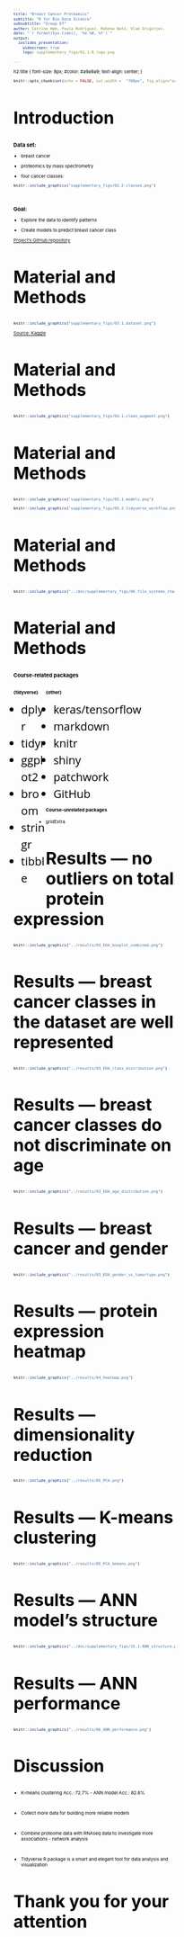 ```yaml
---
title: "Breast Cancer Proteomics"
subtitle: "R for Bio Data Science"
subsubtitle: "Group 07"
author: Catrine Høm, Paula Rodríguez, Rebeka Bató, Vlad Grigorjev.
date: "`r format(Sys.time(), '%d %B, %Y')`"
output:
  ioslides_presentation:
    widescreen: true
    logo: supplementary_figs/01.1.R_logo.png

---
```

<style>
/* Fonts and Spacing */
article p, article li, article li.build, section p, section li{
  font-family: 'Open Sans','Helvetica', 'Crimson Text', 'Garamond',  'Palatino', sans-serif;
  text-align: justify;
  font-size:20px;
  line-height: 1.5em;
  color: Black;
}
h2 { /* Header 2 */
font-size: 30px;
#color: Black;
}
  
body{ /* Normal */
font-size: 8px;
color: Black;
}


</style>

h2.title {
font-size: 8px;
#color: #a9a9a9;
text-align: center;
}
```r
knitr::opts_chunk$set(echo = FALSE, out.width =  "700px", fig.align="center")
```

## Introduction {data-background="supplementary_figs/02.1.breast.jpg" data-background-size=cover}
### Data set:

* breast cancer

* proteomics by mass spectrometry

* four cancer classes:
  
```r
knitr::include_graphics("supplementary_figs/02.2.classes.png")
```
&nbsp;

### Goal:
* Explore the data to identify patterns

* Create models to predict breast cancer class
&nbsp; 

[Project's GitHub repository](https://github.com/rforbiodatascience/2020_group07)


## Material and Methods {data-background=#ffffff}

```r
knitr::include_graphics("supplementary_figs/03.1.dataset.png")
```
[Source: Kaggle](https://www.kaggle.com/piotrgrabo/breastcancerproteomes#clinical_data_breast_cancer.csv)

## Material and Methods {data-background=#ffffff}

```r
knitr::include_graphics("supplementary_figs/04.1.clean_augment.png")
```

## Material and Methods {data-background=#ffffff}


```r
knitr::include_graphics("supplementary_figs/05.1.models.png")
```
  
  
```r
knitr::include_graphics("supplementary_figs/05.2.tidyverse_workflow.png")
```

## Material and Methods {data-background=#ffffff}
```r
knitr::include_graphics("../doc/supplementary_figs/06.file_systems_chart.png")
```

## Material and Methods {data-background="supplementary_figs/07.1.packages.png" data-background-size=cover}
### Course-related packages

<div style="float: left; width: 20%;">

#### {tidyverse}
* dplyr
* tidyr
* ggplot2
* broom
* stringr
* tibble
</div>

<div style="float: right; width: 80%;">

#### {other}
* keras/tensorflow
* markdown
* knitr
* shiny
* patchwork
* GitHub
</div>



#### Course-unrelated packages
* gridExtra


## Results --- no outliers on total protein expression {data-background=#ffffff}

```r
knitr::include_graphics("../results/03_EDA_boxplot_combined.png")
```

## Results --- breast cancer classes in the dataset are well represented  {data-background=#ffffff}

```r
knitr::include_graphics("../results/03_EDA_class_distribution.png")
```

## Results --- breast cancer classes do not discriminate on age {data-background=#ffffff}
```r
knitr::include_graphics("../results/03_EDA_age_distribution.png")
```

## Results --- breast cancer and gender {data-background=#ffffff}
```r
knitr::include_graphics("../results/03_EDA_gender_vs_tumortype.png")
```

## Results --- protein expression heatmap {data-background=#ffffff}
```r
knitr::include_graphics("../results/04_heatmap.png")
```

## Results --- dimensionality reduction {data-background=#ffffff}
```r
knitr::include_graphics("../results/05_PCA.png")
```

## Results --- K-means clustering  {data-background=#ffffff}
```r
knitr::include_graphics("../results/05_PCA_kmeans.png")
```

## Results --- ANN model's structure {data-background=#ffffff}
```r
knitr::include_graphics("../doc/supplementary_figs/15.1.ANN_structure.png")
```

## Results --- ANN performance {data-background=#ffffff}
```r
knitr::include_graphics("../results/06_ANN_performance.png")
```

## Discussion {data-background=#ffffff}


* K-means clustering Acc.: 72.7% - ANN model Acc.: 82.8%

&nbsp;
  
* Collect more data for building more reliable models

&nbsp;
 
* Combine proteome data with RNAseq data to investigate more associations - network analysis

&nbsp;
  
* Tidyverse R package is a smart and elegant tool for data analysis and visualization


## Thank you for your attention {data-background="supplementary_figs/18.1.final_background.jpg" data-background-size=cover}






